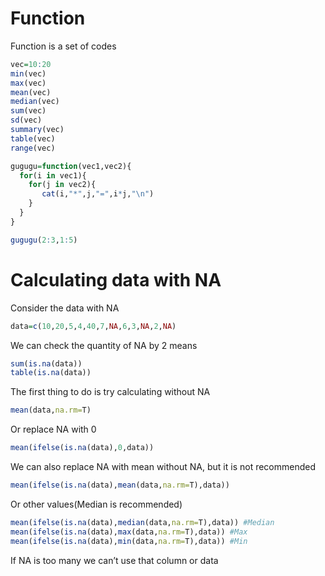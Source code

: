 # Function

Function is a set of codes

```r
vec=10:20
min(vec)
max(vec)
mean(vec)
median(vec)
sum(vec)
sd(vec)
summary(vec)
table(vec)
range(vec)
```

```r
gugugu=function(vec1,vec2){
  for(i in vec1){
    for(j in vec2){
       cat(i,"*",j,"=",i*j,"\n")
    }
  }
}
```

```r
gugugu(2:3,1:5)
```

# Calculating data with NA

Consider the data with NA

```r
data=c(10,20,5,4,40,7,NA,6,3,NA,2,NA)
```

We can check the quantity of NA by 2 means

```r
sum(is.na(data))
table(is.na(data))
```

The first thing to do is try calculating without NA

```r
mean(data,na.rm=T)
```

Or replace NA with 0

```r
mean(ifelse(is.na(data),0,data))
```

We can also replace NA with mean without NA, but it is not recommended

```r
mean(ifelse(is.na(data),mean(data,na.rm=T),data))
```

Or other values(Median is recommended)

```r
mean(ifelse(is.na(data),median(data,na.rm=T),data)) #Median
mean(ifelse(is.na(data),max(data,na.rm=T),data)) #Max
mean(ifelse(is.na(data),min(data,na.rm=T),data)) #Min
```

If NA is too many we can't use that column or data
